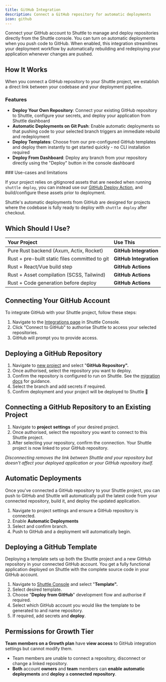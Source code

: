 ```yaml
---
title: GitHub Integration
description: Connect a GitHub repository for automatic deployments
icon: github
---
```


Connect your GitHub account to Shuttle to manage and deploy repositories directly from the Shuttle console. You can turn on automatic deployments when you push code to GitHub. When enabled, this integration streamlines your deployment workflow by automatically rebuilding and redeploying your application whenever changes are pushed.

## How It Works

When you connect a GitHub repository to your Shuttle project, we establish a direct link between your codebase and your deployment pipeline.

### Features

- **Deploy Your Own Repository**: Connect your existing GitHub repository to Shuttle, configure your secrets, and deploy your application from Shuttle dashboard
- **Automatic Deployments on Git Push**: Enable automatic deployments so that pushing code to your selected branch triggers an immediate rebuild and redeployment
- **Deploy Templates**: Choose from our pre-configured GitHub templates and deploy them instantly to get started quickly - no CLI installation required
- **Deploy From Dashboard**: Deploy any branch from your repository directly using the "Deploy" button in the console dashboard

<Warning>
### Use-cases and limitations

If your project relies on gitignored assets that are needed when running `shuttle deploy`, you can instead use our [GitHub Deploy Action](/integrations/ci-cd), and build/configure these assets prior to deployment.

Shuttle's automatic deployments from GitHub are designed for projects where the codebase is fully ready to deploy with `shuttle deploy` after checkout.

</Warning>

## Which Should I Use?

| Your Project                                   | Use This               |
| :--------------------------------------------- | :--------------------- |
| Pure Rust backend (Axum, Actix, Rocket)        | **GitHub Integration** |
| Rust + pre-built static files committed to git | **GitHub Integration** |
| Rust + React/Vue build step                    | **GitHub Actions**     |
| Rust + Asset compilation (SCSS, Tailwind)      | **GitHub Actions**     |
| Rust + Code generation before deploy           | **GitHub Actions**     |

## Connecting Your GitHub Account

To integrate GitHub with your Shuttle project, follow these steps:

1. Navigate to the [Integrations page](https://console.shuttle.dev/account/integrations) in Shuttle Console.
2. Click "Connect to GitHub" to authorise Shuttle to access your selected repositories.
3. GitHub will prompt you to provide access.

## Deploying a GitHub Repository

1. Navigate to [new project](https://console.shuttle.dev/new-project) and select "**GitHub Repository".**
2. Once authorised, select the repository you want to deploy.
3. Confirm the repository is configured to run on Shuttle. See the [migration docs](/migration/guide) for guidance.
4. Select the branch and add secrets if required.
5. Confirm deployment and your project will be deployed to Shuttle 🚀

## Connecting a GitHub Repository to an Existing Project

1. Navigate to **project** **settings** of your desired project.
2. Once authorised, select the repository you want to connect to this Shuttle project.
3. After selecting your repository, confirm the connection. Your Shuttle project is now linked to your GitHub repository.

_Disconnecting removes the link between Shuttle and your repository but doesn't affect your deployed application or your GitHub repository itself._

## Automatic Deployments

Once you've connected a GitHub repository to your Shuttle project, you can push to GitHub and Shuttle will automatically pull the latest code from your connected repository, build it, and deploy the updated application.

1. Navigate to project settings and ensure a GitHub repository is connected.
2. Enable **Automatic Deployments**
3. Select and confirm branch.
4. Push to GitHub and a deployment will automatically begin.

## Deploying a GitHub Template

Deploying a template sets up both the Shuttle project and a new GitHub repository in your connected GitHub account. You get a fully functional application deployed on Shuttle with the complete source code in your GitHub account.

1. Navigate to [Shuttle Console](https://console.shuttle.dev/new-project) and select "**Template".**
2. Select desired template.
3. Choose "**Deploy from GitHub**" development flow and authorise if required.
4. Select which GitHub account you would like the template to be generated to and name repository.
5. If required, add secrets and **deploy**.

## Permissions for Growth Tier

**Team members on a Growth plan** have **view access** to GitHub integration settings but cannot modify them.

- Team members are unable to connect a repository, disconnect or change a linked repository.
- **Both** account **owners** and **team** members can **enable** **automatic** **deployments** and **deploy** a **connected** **repository**.
